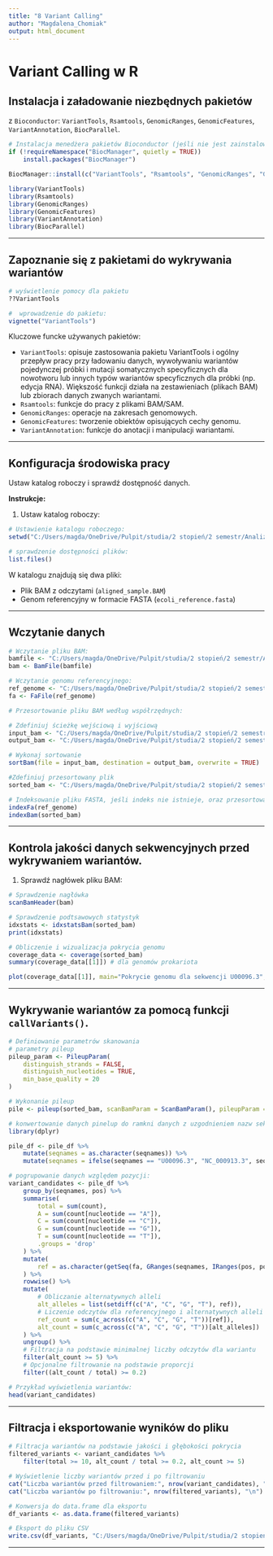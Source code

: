 ```yaml
---
title: "8 Variant Calling"
author: "Magdalena_Chomiak"
output: html_document
---
```


# Variant Calling w R

## Instalacja i załadowanie niezbędnych pakietów

z `Bioconductor`: `VariantTools`, `Rsamtools`, `GenomicRanges`, `GenomicFeatures`, `VariantAnnotation`, `BiocParallel`.

```R
# Instalacja menedżera pakietów Bioconductor (jeśli nie jest zainstalowany)
if (!requireNamespace("BiocManager", quietly = TRUE))
    install.packages("BiocManager")
```

```r
BiocManager::install(c("VariantTools", "Rsamtools", "GenomicRanges", "GenomicFeatures", "VariantAnnotation", "BiocParallel"))
```

```r
library(VariantTools)
library(Rsamtools)
library(GenomicRanges)
library(GenomicFeatures)
library(VariantAnnotation)
library(BiocParallel)
```

------------------------------------------------------------------------

## Zapoznanie się z pakietami do wykrywania wariantów

```R
# wyświetlenie pomocy dla pakietu
??VariantTools

#  wprowadzenie do pakietu:
vignette("VariantTools")
```

Kluczowe funcke używanych pakietów:

-   `VariantTools`: opisuje zastosowania pakietu VariantTools i ogólny przepływ pracy przy ładowaniu danych, wywoływaniu wariantów pojedynczej próbki i mutacji somatycznych specyficznych dla nowotworu lub innych typów wariantów specyficznych dla próbki (np. edycja RNA). Większość funkcji działa na zestawieniach (plikach BAM) lub zbiorach danych zwanych wariantami.
-   `Rsamtools`: funkcje do pracy z plikami BAM/SAM.
-   `GenomicRanges`: operacje na zakresach genomowych.
-   `GenomicFeatures`: tworzenie obiektów opisujących cechy genomu.
-   `VariantAnnotation`: funkcje do anotacji i manipulacji wariantami.

------------------------------------------------------------------------

## Konfiguracja środowiska pracy

Ustaw katalog roboczy i sprawdź dostępność danych.

**Instrukcje:**

1.  Ustaw katalog roboczy:

```R
# Ustawienie katalogu roboczego:
setwd("C:/Users/magda/OneDrive/Pulpit/studia/2 stopień/2 semestr/Analizy bioinformatyczne w genomice/zadanie 8")

# sprawdzenie dostępności plików:
list.files()
```

W katalogu znajdują się dwa pliki:

-   Plik BAM z odczytami (`aligned_sample.BAM`)
-   Genom referencyjny w formacie FASTA (`ecoli_reference.fasta`)

------------------------------------------------------------------------

## Wczytanie danych

```R
# Wczytanie pliku BAM:
bamfile <- "C:/Users/magda/OneDrive/Pulpit/studia/2 stopień/2 semestr/Analizy bioinformatyczne w genomice/zadanie 8/aligned_sample.BAM"
bam <- BamFile(bamfile)

# Wczytanie genomu referencyjnego:
ref_genome <- "C:/Users/magda/OneDrive/Pulpit/studia/2 stopień/2 semestr/Analizy bioinformatyczne w genomice/zadanie 8/ecoli_reference.fasta"
fa <- FaFile(ref_genome)
```

```r
# Przesortowanie pliku BAM według współrzędnych:

# Zdefiniuj ścieżkę wejściową i wyjściową
input_bam <- "C:/Users/magda/OneDrive/Pulpit/studia/2 stopień/2 semestr/Analizy bioinformatyczne w genomice/zadanie 8/aligned_sample.BAM"
output_bam <- "C:/Users/magda/OneDrive/Pulpit/studia/2 stopień/2 semestr/Analizy bioinformatyczne w genomice/zadanie 8/sorted_aligned_sample.BAM"

# Wykonaj sortowanie
sortBam(file = input_bam, destination = output_bam, overwrite = TRUE)

#Zdefiniuj przesortowany plik
sorted_bam <- "C:/Users/magda/OneDrive/Pulpit/studia/2 stopień/2 semestr/Analizy bioinformatyczne w genomice/zadanie 8/sorted_aligned_sample.BAM.bam"    
```

```R
# Indeksowanie pliku FASTA, jeśli indeks nie istnieje, oraz przesortowanego pliku BAM:
indexFa(ref_genome)
indexBam(sorted_bam)
```

------------------------------------------------------------------------

## Kontrola jakości danych sekwencyjnych przed wykrywaniem wariantów.

1.  Sprawdź nagłówek pliku BAM:

```R
# Sprawdzenie nagłówka
scanBamHeader(bam)

# Sprawdzenie podtsawowych statystyk
idxstats <- idxstatsBam(sorted_bam)
print(idxstats)
```

```R
# Obliczenie i wizualizacja pokrycia genomu
coverage_data <- coverage(sorted_bam)
summary(coverage_data[[1]]) # dla genomów prokariota

plot(coverage_data[[1]], main="Pokrycie genomu dla sekwencji U00096.3", ylab="Pokrycie", xlab="Pozycja w genomie") # uwaga: zajmuje dużo czasu

```

------------------------------------------------------------------------

## Wykrywanie wariantów za pomocą funkcji `callVariants()`.

```R
# Definiowanie parametrów skanowania
# parametry pileup
pileup_param <- PileupParam(
    distinguish_strands = FALSE,
    distinguish_nucleotides = TRUE,
    min_base_quality = 20
)

# Wykonanie pileup
pile <- pileup(sorted_bam, scanBamParam = ScanBamParam(), pileupParam = pileup_param)

```

```r
# konwertowanie danych pinelup do ramkni danych z uzgodnieniem nazw sekwencji:
library(dplyr)

pile_df <- pile_df %>%
    mutate(seqnames = as.character(seqnames)) %>%
    mutate(seqnames = ifelse(seqnames == "U00096.3", "NC_000913.3", seqnames))

```

```r
# pogrupowanie danych względem pozycji:
variant_candidates <- pile_df %>%
    group_by(seqnames, pos) %>%
    summarise(
        total = sum(count),
        A = sum(count[nucleotide == "A"]),
        C = sum(count[nucleotide == "C"]),
        G = sum(count[nucleotide == "G"]),
        T = sum(count[nucleotide == "T"]),
        .groups = 'drop'
    ) %>%
    mutate(
        ref = as.character(getSeq(fa, GRanges(seqnames, IRanges(pos, pos))))
    ) %>%
    rowwise() %>%
    mutate(
        # Obliczanie alternatywnych alleli
        alt_alleles = list(setdiff(c("A", "C", "G", "T"), ref)),
        # Liczenie odczytów dla referencyjnego i alternatywnych alleli
        ref_count = sum(c_across(c("A", "C", "G", "T"))[ref]),
        alt_count = sum(c_across(c("A", "C", "G", "T"))[alt_alleles])
    ) %>%
    ungroup() %>%
    # Filtracja na podstawie minimalnej liczby odczytów dla wariantu
    filter(alt_count >= 5) %>%
    # Opcjonalne filtrowanie na podstawie proporcji
    filter((alt_count / total) >= 0.2)

```

```r
# Przykład wyświetlenia wariantów:
head(variant_candidates)
```

------------------------------------------------------------------------

## Filtracja i eksportowanie wyników do pliku

```r
# Filtracja wariantów na podstawie jakości i głębokości pokrycia
filtered_variants <- variant_candidates %>%
    filter(total >= 10, alt_count / total >= 0.2, alt_count >= 5)

# Wyświetlenie liczby wariantów przed i po filtrowaniu
cat("Liczba wariantów przed filtrowaniem:", nrow(variant_candidates), "\n")
cat("Liczba wariantów po filtrowaniu:", nrow(filtered_variants), "\n")

# Konwersja do data.frame dla eksportu
df_variants <- as.data.frame(filtered_variants)

# Eksport do pliku CSV
write.csv(df_variants, "C:/Users/magda/OneDrive/Pulpit/studia/2 stopień/2 semestr/Analizy bioinformatyczne w genomice/zadanie 8/wyniki_wariantow.csv", row.names = FALSE)
```

------------------------------------------------------------------------
